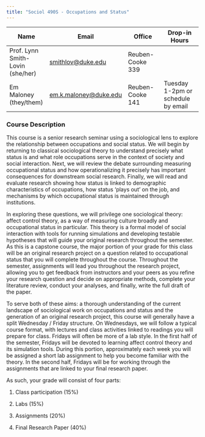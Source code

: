 ```yaml
---
title: "Sociol 490S - Occupations and Status"
---
```


| Name                             | Email                                           | Office           | Drop-in Hours                      |
|----------------|------------------------|----------------|-----------------|
| Prof. Lynn Smith-Lovin (she/her) | [smithlov\@duke.edu](smithlov@duke.edu)         | Reuben-Cooke 339 |                                    |
| Em Maloney (they/them)           | [em.k.maloney\@duke.edu](em.k.maloney@duke.edu) | Reuben-Cooke 141 | Tuesday 1-2pm or schedule by email |

### Course Description

This course is a senior research seminar using a sociological lens to explore the relationship between occupations and social status. We will begin by returning to classical sociological theory to understand precisely what status is and what role occupations serve in the context of society and social interaction. Next, we will review the debate surrounding measuring occupational status and how operationalizing it precisely has important consequences for downstream social research. Finally, we will read and evaluate research showing how status is linked to demographic characteristics of occupations, how status 'plays out' on the job, and mechanisms by which occupational status is maintained through institutions.

In exploring these questions, we will privilege one sociological theory: affect control theory, as a way of measuring culture broadly and occupational status in particular. This theory is a formal model of social interaction with tools for running simulations and developing testable hypotheses that will guide your original research throughout the semester. As this is a capstone course, the major portion of your grade for this class will be an original research project on a question related to occupational status that you will complete throughout the course. Throughout the semester, assignments will lead you throughout the research project, allowing you to get feedback from instructors and your peers as you refine your research question and decide on appropriate methods, complete your literature review, conduct your analyses, and finally, write the full draft of the paper.

To serve both of these aims: a thorough understanding of the current landscape of sociological work on occupations and status and the generation of an original research project, this course will generally have a split Wednesday / Friday structure. On Wednesdays, we will follow a typical course format, with lectures and class activities linked to readings you will prepare for class. Fridays will often be more of a lab style. In the first half of the semester, Fridays will be devoted to learning affect control theory and its simulation tools. During this portion, approximately each week you will be assigned a short lab assignment to help you become familiar with the theory. In the second half, Fridays will be for working through the assignments that are linked to your final research paper.

As such, your grade will consist of four parts:

1.  Class participation (15%)

2.  Labs (15%)

3.  Assignments (20%)

4.  Final Research Paper (40%)
